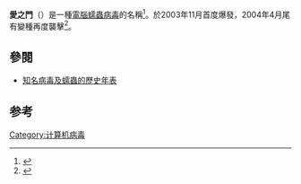 '''愛之門'''（{{lang-en|LoveGate}}）是一種[[電腦病毒|電腦蠕蟲病毒]]的名稱<ref>{{Cite book|title=计算机概论|last=毛汉书编著|first=|publisher=北京：人民邮电出版社 ,|year=2003年10月|isbn=7-115-11923-6|location=|pages=205}}</ref>。於2003年11月首度爆發，2004年4月尾有變種再度襲擊<ref>{{Cite book|title=大学计算机基础教程 第2版|last=李枚毅主编|first=|publisher=湘潭：湘潭大学出版社|year=2013年8月|isbn=978-7-81128-525-3|location=|pages=238}}</ref>。

==參閱==
*[[知名病毒及蠕蟲的歷史年表|知名病毒及蠕蟲的歷史年表]]

==参考==
{{reflist}}
{{Compu-stub}}

[[Category:计算机病毒|Category:计算机病毒]]